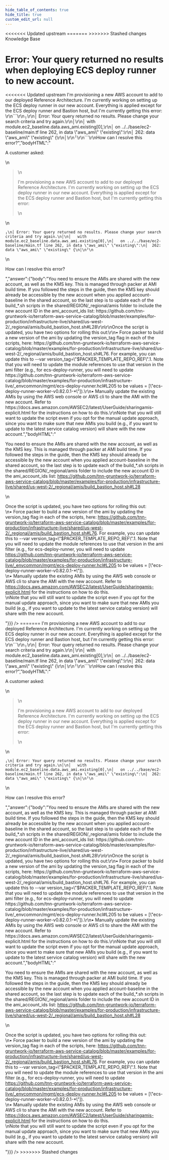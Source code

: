 ```yaml
---
hide_table_of_contents: true
hide_title: true
custom_edit_url: null
---
```



<head>
<<<<<<< Updated upstream
  <link rel="canonical" href="https://github.com/tnn-gruntwork-io/knowledge-base/discussions/357" />
=======
  <link rel="canonical" href="https://github.com/tnn-gruntwork-io/knowledge-base/discussions/357" />
>>>>>>> Stashed changes
</head>

<CenterLayout>
<span className="searchCategory">Knowledge Base</span>
<h1>Error: Your query returned no results when deploying ECS deploy runner to new account.</h1>
<<<<<<< Updated upstream
<GitHub discussion={{"id":"D_kwDOF8slf84APS8o","number":357,"author":{"login":"zackproser"},"title":"Error: Your query returned no results when deploying ECS deploy runner to new account.","body":"A customer asked: \r\n> I'm provisioning a new AWS account to add to our deployed Reference Architecture. I'm currently working on setting up the ECS deploy runner in our new account. Everything is applied except for the ECS deploy runner and Bastion host, but I'm currently getting this error: \r\n```\r\n╷\r\n│ Error: Your query returned no results. Please change your search criteria and try again.\r\n│\r\n│   with module.ec2_baseline.data.aws_ami.existing[0],\r\n│   on ../../base/ec2-baseline/main.tf line 262, in data \"aws_ami\" \"existing\":\r\n│  262: data \"aws_ami\" \"existing\" {\r\n│\r\n╵\r\n```\r\nHow can I resolve this error?","bodyHTML":"<p dir=\"auto\">A customer asked:</p>\n<blockquote>\n<p dir=\"auto\">I'm provisioning a new AWS account to add to our deployed Reference Architecture. I'm currently working on setting up the ECS deploy runner in our new account. Everything is applied except for the ECS deploy runner and Bastion host, but I'm currently getting this error:</p>\n</blockquote>\n<div class=\"snippet-clipboard-content notranslate position-relative overflow-auto\" data-snippet-clipboard-copy-content=\"╷\n│ Error: Your query returned no results. Please change your search criteria and try again.\n│\n│   with module.ec2_baseline.data.aws_ami.existing[0],\n│   on ../../base/ec2-baseline/main.tf line 262, in data &quot;aws_ami&quot; &quot;existing&quot;:\n│  262: data &quot;aws_ami&quot; &quot;existing&quot; {\n│\n╵\"><pre class=\"notranslate\"><code class=\"notranslate\">╷\n│ Error: Your query returned no results. Please change your search criteria and try again.\n│\n│   with module.ec2_baseline.data.aws_ami.existing[0],\n│   on ../../base/ec2-baseline/main.tf line 262, in data \"aws_ami\" \"existing\":\n│  262: data \"aws_ami\" \"existing\" {\n│\n╵\n</code></pre></div>\n<p dir=\"auto\">How can I resolve this error?</p>","answer":{"body":"You need to ensure the AMIs are shared with the new account, as well as the KMS key. This is managed through packer at AMI build time. If you followed the steps in the guide, then the KMS key should already be accessible by the new account when you applied account-baseline in the shared account, so the last step is to update each of the build_*.sh scripts in the shared/REGION/_regional/amis folder to include the new account ID in the ami_account_ids list: https://github.com/tnn-gruntwork-io/terraform-aws-service-catalog/blob/master/examples/for-production/infrastructure-live/shared/us-west-2/_regional/amis/build_bastion_host.sh#L28\r\n\r\nOnce the script is updated, you have two options for rolling this out:\r\n• Force packer to build a new version of the ami by updating the version_tag flag in each of the scripts, here: https://github.com/tnn-gruntwork-io/terraform-aws-service-catalog/blob/master/examples/for-production/infrastructure-live/shared/us-west-2/_regional/amis/build_bastion_host.sh#L76. For example, you can update this to --var version_tag=\"$PACKER_TEMPLATE_REPO_REF\".1. Note that you will need to update the module references to use that version in the ami filter (e.g., for ecs-deploy-runner, you will need to update https://github.com/tnn-gruntwork-io/terraform-aws-service-catalog/blob/master/examples/for-production/infrastructure-live/_envcommon/mgmt/ecs-deploy-runner.hcl#L205 to be values = [\"ecs-deploy-runner-worker-v0.82.0.1-*\"]).\r\n• Manually update the existing AMIs by using the AWS web console or AWS cli to share the AMI with the new account. Refer to https://docs.aws.amazon.com/AWSEC2/latest/UserGuide/sharingamis-explicit.html for the instructions on how to do this.\r\nNote that you will still want to update the script even if you opt for the manual update approach, since you want to make sure that new AMIs you build (e.g., if you want to update to the latest service catalog version) will share with the new account.","bodyHTML":"<p dir=\"auto\">You need to ensure the AMIs are shared with the new account, as well as the KMS key. This is managed through packer at AMI build time. If you followed the steps in the guide, then the KMS key should already be accessible by the new account when you applied account-baseline in the shared account, so the last step is to update each of the build_*.sh scripts in the shared/REGION/_regional/amis folder to include the new account ID in the ami_account_ids list: <a href=\"https://github.com/tnn-gruntwork-io/terraform-aws-service-catalog/blob/master/examples/for-production/infrastructure-live/shared/us-west-2/_regional/amis/build_bastion_host.sh#L28\">https://github.com/tnn-gruntwork-io/terraform-aws-service-catalog/blob/master/examples/for-production/infrastructure-live/shared/us-west-2/_regional/amis/build_bastion_host.sh#L28</a></p>\n<p dir=\"auto\">Once the script is updated, you have two options for rolling this out:<br>\n• Force packer to build a new version of the ami by updating the version_tag flag in each of the scripts, here: <a href=\"https://github.com/tnn-gruntwork-io/terraform-aws-service-catalog/blob/master/examples/for-production/infrastructure-live/shared/us-west-2/_regional/amis/build_bastion_host.sh#L76\">https://github.com/tnn-gruntwork-io/terraform-aws-service-catalog/blob/master/examples/for-production/infrastructure-live/shared/us-west-2/_regional/amis/build_bastion_host.sh#L76</a>. For example, you can update this to --var version_tag=\"$PACKER_TEMPLATE_REPO_REF\".1. Note that you will need to update the module references to use that version in the ami filter (e.g., for ecs-deploy-runner, you will need to update <a href=\"https://github.com/tnn-gruntwork-io/terraform-aws-service-catalog/blob/master/examples/for-production/infrastructure-live/_envcommon/mgmt/ecs-deploy-runner.hcl#L205\">https://github.com/tnn-gruntwork-io/terraform-aws-service-catalog/blob/master/examples/for-production/infrastructure-live/_envcommon/mgmt/ecs-deploy-runner.hcl#L205</a> to be values = [\"ecs-deploy-runner-worker-v0.82.0.1-*\"]).<br>\n• Manually update the existing AMIs by using the AWS web console or AWS cli to share the AMI with the new account. Refer to <a href=\"https://docs.aws.amazon.com/AWSEC2/latest/UserGuide/sharingamis-explicit.html\" rel=\"nofollow\">https://docs.aws.amazon.com/AWSEC2/latest/UserGuide/sharingamis-explicit.html</a> for the instructions on how to do this.<br>\nNote that you will still want to update the script even if you opt for the manual update approach, since you want to make sure that new AMIs you build (e.g., if you want to update to the latest service catalog version) will share with the new account.</p>"}}} />
=======
<GitHub discussion={{"id":"D_kwDOF8slf84APS8o","number":357,"author":{"login":"zackproser"},"title":"Error: Your query returned no results when deploying ECS deploy runner to new account.","body":"A customer asked: \r\n> I'm provisioning a new AWS account to add to our deployed Reference Architecture. I'm currently working on setting up the ECS deploy runner in our new account. Everything is applied except for the ECS deploy runner and Bastion host, but I'm currently getting this error: \r\n```\r\n╷\r\n│ Error: Your query returned no results. Please change your search criteria and try again.\r\n│\r\n│   with module.ec2_baseline.data.aws_ami.existing[0],\r\n│   on ../../base/ec2-baseline/main.tf line 262, in data \"aws_ami\" \"existing\":\r\n│  262: data \"aws_ami\" \"existing\" {\r\n│\r\n╵\r\n```\r\nHow can I resolve this error?","bodyHTML":"<p dir=\"auto\">A customer asked:</p>\n<blockquote>\n<p dir=\"auto\">I'm provisioning a new AWS account to add to our deployed Reference Architecture. I'm currently working on setting up the ECS deploy runner in our new account. Everything is applied except for the ECS deploy runner and Bastion host, but I'm currently getting this error:</p>\n</blockquote>\n<div class=\"snippet-clipboard-content notranslate position-relative overflow-auto\" data-snippet-clipboard-copy-content=\"╷\n│ Error: Your query returned no results. Please change your search criteria and try again.\n│\n│   with module.ec2_baseline.data.aws_ami.existing[0],\n│   on ../../base/ec2-baseline/main.tf line 262, in data &quot;aws_ami&quot; &quot;existing&quot;:\n│  262: data &quot;aws_ami&quot; &quot;existing&quot; {\n│\n╵\"><pre class=\"notranslate\"><code class=\"notranslate\">╷\n│ Error: Your query returned no results. Please change your search criteria and try again.\n│\n│   with module.ec2_baseline.data.aws_ami.existing[0],\n│   on ../../base/ec2-baseline/main.tf line 262, in data \"aws_ami\" \"existing\":\n│  262: data \"aws_ami\" \"existing\" {\n│\n╵\n</code></pre></div>\n<p dir=\"auto\">How can I resolve this error?</p>","answer":{"body":"You need to ensure the AMIs are shared with the new account, as well as the KMS key. This is managed through packer at AMI build time. If you followed the steps in the guide, then the KMS key should already be accessible by the new account when you applied account-baseline in the shared account, so the last step is to update each of the build_*.sh scripts in the shared/REGION/_regional/amis folder to include the new account ID in the ami_account_ids list: https://github.com/tnn-gruntwork-io/terraform-aws-service-catalog/blob/master/examples/for-production/infrastructure-live/shared/us-west-2/_regional/amis/build_bastion_host.sh#L28\r\n\r\nOnce the script is updated, you have two options for rolling this out:\r\n• Force packer to build a new version of the ami by updating the version_tag flag in each of the scripts, here: https://github.com/tnn-gruntwork-io/terraform-aws-service-catalog/blob/master/examples/for-production/infrastructure-live/shared/us-west-2/_regional/amis/build_bastion_host.sh#L76. For example, you can update this to --var version_tag=\"$PACKER_TEMPLATE_REPO_REF\".1. Note that you will need to update the module references to use that version in the ami filter (e.g., for ecs-deploy-runner, you will need to update https://github.com/tnn-gruntwork-io/terraform-aws-service-catalog/blob/master/examples/for-production/infrastructure-live/_envcommon/mgmt/ecs-deploy-runner.hcl#L205 to be values = [\"ecs-deploy-runner-worker-v0.82.0.1-*\"]).\r\n• Manually update the existing AMIs by using the AWS web console or AWS cli to share the AMI with the new account. Refer to https://docs.aws.amazon.com/AWSEC2/latest/UserGuide/sharingamis-explicit.html for the instructions on how to do this.\r\nNote that you will still want to update the script even if you opt for the manual update approach, since you want to make sure that new AMIs you build (e.g., if you want to update to the latest service catalog version) will share with the new account.","bodyHTML":"<p dir=\"auto\">You need to ensure the AMIs are shared with the new account, as well as the KMS key. This is managed through packer at AMI build time. If you followed the steps in the guide, then the KMS key should already be accessible by the new account when you applied account-baseline in the shared account, so the last step is to update each of the build_*.sh scripts in the shared/REGION/_regional/amis folder to include the new account ID in the ami_account_ids list: <a href=\"https://github.com/tnn-gruntwork-io/terraform-aws-service-catalog/blob/master/examples/for-production/infrastructure-live/shared/us-west-2/_regional/amis/build_bastion_host.sh#L28\">https://github.com/tnn-gruntwork-io/terraform-aws-service-catalog/blob/master/examples/for-production/infrastructure-live/shared/us-west-2/_regional/amis/build_bastion_host.sh#L28</a></p>\n<p dir=\"auto\">Once the script is updated, you have two options for rolling this out:<br>\n• Force packer to build a new version of the ami by updating the version_tag flag in each of the scripts, here: <a href=\"https://github.com/tnn-gruntwork-io/terraform-aws-service-catalog/blob/master/examples/for-production/infrastructure-live/shared/us-west-2/_regional/amis/build_bastion_host.sh#L76\">https://github.com/tnn-gruntwork-io/terraform-aws-service-catalog/blob/master/examples/for-production/infrastructure-live/shared/us-west-2/_regional/amis/build_bastion_host.sh#L76</a>. For example, you can update this to --var version_tag=\"$PACKER_TEMPLATE_REPO_REF\".1. Note that you will need to update the module references to use that version in the ami filter (e.g., for ecs-deploy-runner, you will need to update <a href=\"https://github.com/tnn-gruntwork-io/terraform-aws-service-catalog/blob/master/examples/for-production/infrastructure-live/_envcommon/mgmt/ecs-deploy-runner.hcl#L205\">https://github.com/tnn-gruntwork-io/terraform-aws-service-catalog/blob/master/examples/for-production/infrastructure-live/_envcommon/mgmt/ecs-deploy-runner.hcl#L205</a> to be values = [\"ecs-deploy-runner-worker-v0.82.0.1-*\"]).<br>\n• Manually update the existing AMIs by using the AWS web console or AWS cli to share the AMI with the new account. Refer to <a href=\"https://docs.aws.amazon.com/AWSEC2/latest/UserGuide/sharingamis-explicit.html\" rel=\"nofollow\">https://docs.aws.amazon.com/AWSEC2/latest/UserGuide/sharingamis-explicit.html</a> for the instructions on how to do this.<br>\nNote that you will still want to update the script even if you opt for the manual update approach, since you want to make sure that new AMIs you build (e.g., if you want to update to the latest service catalog version) will share with the new account.</p>"}}} />
>>>>>>> Stashed changes

</CenterLayout>
  

<!-- ##DOCS-SOURCER-START
{
  "sourcePlugin": "github-discussions",
  "hash": "dd36feab1221d8c2863630f3e0e38fa7"
}
##DOCS-SOURCER-END -->
